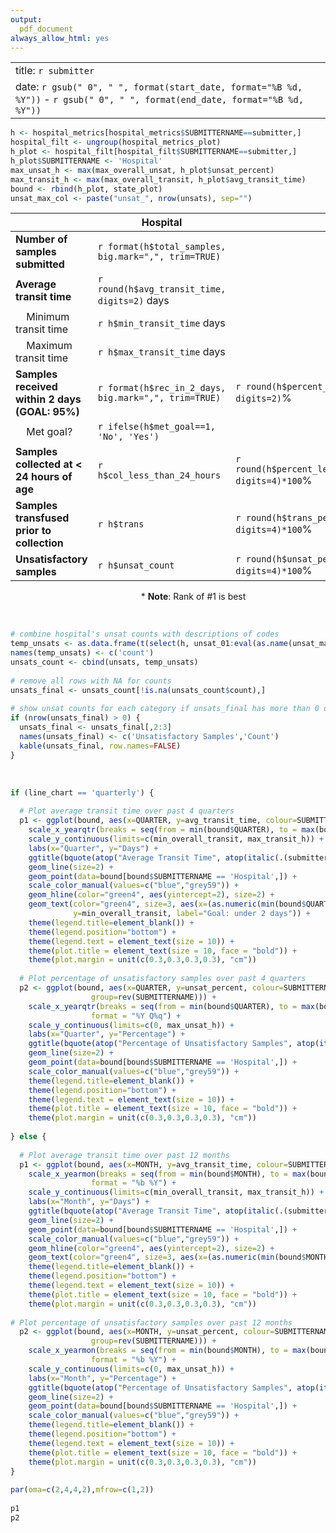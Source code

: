 ```yaml
---
output:
  pdf_document
always_allow_html: yes
---
```

---
title: `r submitter`
date: `r gsub(" 0", " ", format(start_date, format="%B %d, %Y"))` - `r gsub(" 0", " ", format(end_date, format="%B %d, %Y"))`
---
 
\pagenumbering{gobble}
 
```r
h <- hospital_metrics[hospital_metrics$SUBMITTERNAME==submitter,]
hospital_filt <- ungroup(hospital_metrics_plot)
h_plot <- hospital_filt[hospital_filt$SUBMITTERNAME==submitter,]
h_plot$SUBMITTERNAME <- 'Hospital'
max_unsat_h <- max(max_overall_unsat, h_plot$unsat_percent)
max_transit_h <- max(max_overall_transit, h_plot$avg_transit_time)
bound <- rbind(h_plot, state_plot)
unsat_max_col <- paste("unsat_", nrow(unsats), sep="")
```
 
|      | Hospital || Hospital Rank* | Virginia |
| -------------------------------------|--------|--------|---------|---------|
| **Number of samples submitted** | `r format(h$total_samples, big.mark=",", trim=TRUE)` |  |  | `r format(state$total_samples, big.mark=",", trim=TRUE)` |
| **Average transit time** | `r round(h$avg_transit_time, digits=2)` days |  | `r h$rank_transit` of `r state$submitters` | `r round(state$avg_transit_time, digits=2)` days |
| &nbsp;&nbsp;&nbsp;&nbsp;Minimum transit time | `r h$min_transit_time` days |  |  |  |
| &nbsp;&nbsp;&nbsp;&nbsp;Maximum transit time | `r h$max_transit_time` days |  |  |  |
| **Samples received within 2 days (GOAL: 95%)** | `r format(h$rec_in_2_days, big.mark=",", trim=TRUE)` | `r round(h$percent_rec_in_2_days, digits=2)`% | `r h$rank_percent_within_goal` of `r state$submitters` | `r round(state$percent_rec_in_2_days, digits=2) * 100`% |
| &nbsp;&nbsp;&nbsp;&nbsp;Met goal? | `r ifelse(h$met_goal==1, 'No', 'Yes')`|  |  |  | 
| **Samples collected at < 24 hours of age** | `r h$col_less_than_24_hours` | `r round(h$percent_less_than_24_hours, digits=4)*100`% | `r h$rank_early_collection` of `r state$submitters` | `r round(state$percent_less_than_24_hours, digits=4)*100`%
| **Samples transfused prior to collection** |  `r h$trans` | `r round(h$trans_percent, digits=4)*100`% |  `r h$rank_transfused` of `r state$submitters`  |  `r round(state$trans_percent, digits=4)*100`% |
| **Unsatisfactory samples** | `r h$unsat_count` |  `r round(h$unsat_percent, digits=4)*100`% | `r h$rank_unsats` of `r state$submitters`  | `r round(state$unsat_percent, digits=4)*100`% |
 
&nbsp;&nbsp;&nbsp;&nbsp;&nbsp;&nbsp;&nbsp;&nbsp;&nbsp;&nbsp;&nbsp;&nbsp;&nbsp;&nbsp;&nbsp;&nbsp;&nbsp;&nbsp;&nbsp;&nbsp;&nbsp;&nbsp;&nbsp;&nbsp;&nbsp;&nbsp;&nbsp;&nbsp;&nbsp;&nbsp;&nbsp;&nbsp;&nbsp;&nbsp;&nbsp;&nbsp;&nbsp;&nbsp;&nbsp;&nbsp;&nbsp;&nbsp;&nbsp;&nbsp;&nbsp;&nbsp;&nbsp;&nbsp;&nbsp;&nbsp;&nbsp;&nbsp;    \* **Note**: Rank of #1 is best&nbsp;&nbsp; 
 
&nbsp;&nbsp; 
 
```r
# combine hospital's unsat counts with descriptions of codes
temp_unsats <- as.data.frame(t(select(h, unsat_01:eval(as.name(unsat_max_col)))))
names(temp_unsats) <- c('count')
unsats_count <- cbind(unsats, temp_unsats)
 
# remove all rows with NA for counts
unsats_final <- unsats_count[!is.na(unsats_count$count),]
 
# show unsat counts for each category if unsats_final has more than 0 observations
if (nrow(unsats_final) > 0) {
  unsats_final <- unsats_final[,2:3]
  names(unsats_final) <- c('Unsatisfactory Samples','Count')
  kable(unsats_final, row.names=FALSE)
}
```
 
&nbsp;&nbsp;  
 
```r
 
if (line_chart == 'quarterly') {
  
  # Plot average transit time over past 4 quarters
  p1 <- ggplot(bound, aes(x=QUARTER, y=avg_transit_time, colour=SUBMITTERNAME, group=rev(SUBMITTERNAME))) +
    scale_x_yearqtr(breaks = seq(from = min(bound$QUARTER), to = max(bound$QUARTER), by = 0.25), format = "%Y Q%q") +
    scale_y_continuous(limits=c(min_overall_transit, max_transit_h)) +
    labs(x="Quarter", y="Days") +
    ggtitle(bquote(atop("Average Transit Time", atop(italic(.(submitter)), "")))) + 
    geom_line(size=2) +
    geom_point(data=bound[bound$SUBMITTERNAME == 'Hospital',]) +
    scale_color_manual(values=c("blue","grey59")) +
    geom_hline(color="green4", aes(yintercept=2), size=2) +
    geom_text(color="green4", size=3, aes(x=(as.numeric(min(bound$QUARTER)) + .18), 
              y=min_overall_transit, label="Goal: under 2 days")) + 
    theme(legend.title=element_blank()) + 
    theme(legend.position="bottom") +
    theme(legend.text = element_text(size = 10)) +
    theme(plot.title = element_text(size = 10, face = "bold")) +
    theme(plot.margin = unit(c(0.3,0.3,0.3,0.3), "cm"))
  
  # Plot percentage of unsatisfactory samples over past 4 quarters
  p2 <- ggplot(bound, aes(x=QUARTER, y=unsat_percent, colour=SUBMITTERNAME, 
                  group=rev(SUBMITTERNAME))) +
    scale_x_yearqtr(breaks = seq(from = min(bound$QUARTER), to = max(bound$QUARTER), by = 0.25),
                  format = "%Y Q%q") +
    scale_y_continuous(limits=c(0, max_unsat_h)) +
    labs(x="Quarter", y="Percentage") +
    ggtitle(bquote(atop("Percentage of Unsatisfactory Samples", atop(italic(.(submitter)), "")))) +
    geom_line(size=2) +
    geom_point(data=bound[bound$SUBMITTERNAME == 'Hospital',]) +
    scale_color_manual(values=c("blue","grey59")) +
    theme(legend.title=element_blank()) +
    theme(legend.position="bottom") +
    theme(legend.text = element_text(size = 10)) +
    theme(plot.title = element_text(size = 10, face = "bold")) +
    theme(plot.margin = unit(c(0.3,0.3,0.3,0.3), "cm"))
  
} else {
  
  # Plot average transit time over past 12 months
  p1 <- ggplot(bound, aes(x=MONTH, y=avg_transit_time, colour=SUBMITTERNAME, group=rev(SUBMITTERNAME))) +
    scale_x_yearmon(breaks = seq(from = min(bound$MONTH), to = max(bound$MONTH), by = 0.25),
                  format = "%b %Y") +
    scale_y_continuous(limits=c(min_overall_transit, max_transit_h)) +
    labs(x="Month", y="Days") +
    ggtitle(bquote(atop("Average Transit Time", atop(italic(.(submitter)), "")))) + 
    geom_line(size=2) +
    geom_point(data=bound[bound$SUBMITTERNAME == 'Hospital',]) +
    scale_color_manual(values=c("blue","grey59")) +
    geom_hline(color="green4", aes(yintercept=2), size=2) +
    geom_text(color="green4", size=3, aes(x=(as.numeric(min(bound$MONTH)) + .18), y=min_overall_transit, label="Goal: under 2 days")) + 
    theme(legend.title=element_blank()) + 
    theme(legend.position="bottom") +
    theme(legend.text = element_text(size = 10)) +
    theme(plot.title = element_text(size = 10, face = "bold")) +
    theme(plot.margin = unit(c(0.3,0.3,0.3,0.3), "cm"))
 
# Plot percentage of unsatisfactory samples over past 12 months
  p2 <- ggplot(bound, aes(x=MONTH, y=unsat_percent, colour=SUBMITTERNAME, 
                  group=rev(SUBMITTERNAME))) +
    scale_x_yearmon(breaks = seq(from = min(bound$MONTH), to = max(bound$MONTH), by = 0.25),
                  format = "%b %Y") +
    scale_y_continuous(limits=c(0, max_unsat_h)) +
    labs(x="Month", y="Percentage") +
    ggtitle(bquote(atop("Percentage of Unsatisfactory Samples", atop(italic(.(submitter)), "")))) +
    geom_line(size=2) +
    geom_point(data=bound[bound$SUBMITTERNAME == 'Hospital',]) +
    scale_color_manual(values=c("blue","grey59")) +
    theme(legend.title=element_blank()) +
    theme(legend.position="bottom") +
    theme(legend.text = element_text(size = 10)) +
    theme(plot.title = element_text(size = 10, face = "bold")) +
    theme(plot.margin = unit(c(0.3,0.3,0.3,0.3), "cm"))
}
 
par(oma=c(2,4,4,2),mfrow=c(1,2))
 
p1
p2
```
